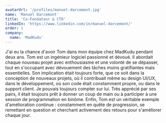 ```yaml
---
avatarUrl: '/profiles/manuel-darcemont.jpg'
name: 'Manuel Darcemont'
title: 'Co-Fondateur & CTO'
linkedIn: 'https://www.linkedin.com/in/manuel-darcemont/'
order: 1
company:
  name: 'MadKudu'
---
```


J'ai eu la chance d'avoir Tom dans mon équipe chez MadKudu pendant deux ans.
Tom est un ingénieur logiciel passionné et dévoué. Il abordait chaque nouveau projet avec enthousiasme et une volonté de se dépasser, tout en s'occupant avec dévouement des tâches moins gratifiantes mais essentielles. Son implication était toujours forte, que ce soit dans la conception de nouveaux projets, où il contribuait même au design UI/UX, dans le développement, où son code était constamment propre, ou dans le support client. Je pouvais toujours compter sur lui.
Très apprécié par ses pairs, il était toujours prêt à donner un coup de main ou à participer à une session de programmation en binôme. Enfin, Tom est un véritable exemple d'amélioration continue : constamment en quête de progression, se remettant en question et cherchant activement des retours pour s'améliorer chaque jour.
